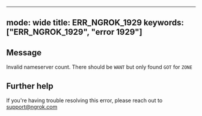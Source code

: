 
---
mode: wide
title: ERR_NGROK_1929
keywords: ["ERR_NGROK_1929", "error 1929"]
---

## Message
Invalid nameserver count. There should be `WANT` but only found `GOT` for `ZONE`




## Further help
If you're having trouble resolving this error, please reach out to [support@ngrok.com](mailto:support@ngrok.com?subject=Help%20with%20ERR_NGROK_1929)

